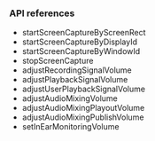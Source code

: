 
<PlatformWrapper platform="flutter">

### API references

- <Link to="{{Global.API_REF_FLUTTER_ROOT}}/class_irtcengine.html#api_startscreencapturebyscreenrect">startScreenCaptureByScreenRect</Link>

- <Link to="{{Global.API_REF_FLUTTER_ROOT}}/class_irtcengine.html#api_startscreencapturebydisplayid">startScreenCaptureByDisplayId</Link>

- <Link to="{{Global.API_REF_FLUTTER_ROOT}}/class_irtcengine.html#api_startscreencapturebywindowid">startScreenCaptureByWindowId</Link>

- <Link to="{{Global.API_REF_FLUTTER_ROOT}}/class_irtcengine.html#api_stopscreencapture">stopScreenCapture</Link>

- <Link to="{{Global.API_REF_FLUTTER_ROOT}}/class_irtcengine.html#api_adjustrecordingsignalvolume">adjustRecordingSignalVolume</Link>

- <Link to="{{Global.API_REF_FLUTTER_ROOT}}/class_irtcengine.html#api_adjustplaybacksignalvolume">adjustPlaybackSignalVolume</Link>

- <Link to="{{Global.API_REF_FLUTTER_ROOT}}/class_irtcengine.html#api_adjustuserplaybacksignalvolume">adjustUserPlaybackSignalVolume</Link>

- <Link to="{{Global.API_REF_FLUTTER_ROOT}}/class_irtcengine.html#api_adjustaudiomixingvolume">adjustAudioMixingVolume</Link>

- <Link to="{{Global.API_REF_FLUTTER_ROOT}}/class_irtcengine.html#api_adjustaudiomixingplayoutvolume">adjustAudioMixingPlayoutVolume</Link>

- <Link to="{{Global.API_REF_FLUTTER_ROOT}}/class_irtcengine.html#api_adjustaudiomixingpublishvolume">adjustAudioMixingPublishVolume</Link>

- <Link to="{{Global.API_REF_FLUTTER_ROOT}}/class_irtcengine.html#api_setinearmonitoringvolume">setInEarMonitoringVolume</Link>

</PlatformWrapper>